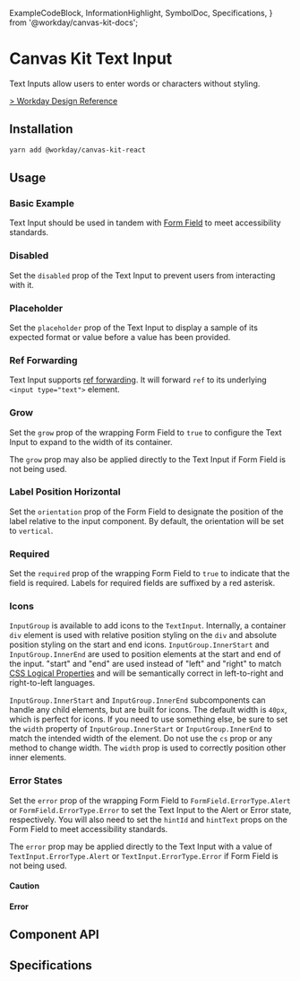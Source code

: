   ExampleCodeBlock,
  InformationHighlight,
  SymbolDoc,
  Specifications,
} from '@workday/canvas-kit-docs';


<Meta of={TextInputStories} />

# Canvas Kit Text Input

Text Inputs allow users to enter words or characters without styling.

[> Workday Design Reference](https://design.workday.com/components/inputs/text-input)

## Installation

```sh
yarn add @workday/canvas-kit-react
```

## Usage

### Basic Example

Text Input should be used in tandem with [Form Field](/components/inputs/form-field/) to meet
accessibility standards.

<ExampleCodeBlock code={Basic} />

### Disabled

Set the `disabled` prop of the Text Input to prevent users from interacting with it.

<ExampleCodeBlock code={Disabled} />

### Placeholder

Set the `placeholder` prop of the Text Input to display a sample of its expected format or value
before a value has been provided.

<ExampleCodeBlock code={Placeholder} />

### Ref Forwarding

Text Input supports [ref forwarding](https://reactjs.org/docs/forwarding-refs.html). It will forward
`ref` to its underlying `<input type="text">` element.

<ExampleCodeBlock code={RefForwarding} />

### Grow

Set the `grow` prop of the wrapping Form Field to `true` to configure the Text Input to expand to
the width of its container.

<ExampleCodeBlock code={Grow} />

The `grow` prop may also be applied directly to the Text Input if Form Field is not being used.

### Label Position Horizontal

Set the `orientation` prop of the Form Field to designate the position of the label relative to the
input component. By default, the orientation will be set to `vertical`.

<ExampleCodeBlock code={LabelPosition} />

### Required

Set the `required` prop of the wrapping Form Field to `true` to indicate that the field is required.
Labels for required fields are suffixed by a red asterisk.

<ExampleCodeBlock code={Required} />

### Icons

`InputGroup` is available to add icons to the `TextInput`. Internally, a container `div` element is
used with relative position styling on the `div` and absolute position styling on the start and end
icons. `InputGroup.InnerStart` and `InputGroup.InnerEnd` are used to position elements at the start
and end of the input. "start" and "end" are used instead of "left" and "right" to match
[CSS Logical Properties](https://developer.mozilla.org/en-US/docs/Web/CSS/CSS_Logical_Properties)
and will be semantically correct in left-to-right and right-to-left languages.

`InputGroup.InnerStart` and `InputGroup.InnerEnd` subcomponents can handle any child elements, but
are built for icons. The default width is `40px`, which is perfect for icons. If you need to use
something else, be sure to set the `width` property of `InputGroup.InnerStart` or
`InputGroup.InnerEnd` to match the intended width of the element. Do not use the `cs` prop or any
method to change width. The `width` prop is used to correctly position other inner elements.

<ExampleCodeBlock code={Icons} />

### Error States

Set the `error` prop of the wrapping Form Field to `FormField.ErrorType.Alert` or
`FormField.ErrorType.Error` to set the Text Input to the Alert or Error state, respectively. You
will also need to set the `hintId` and `hintText` props on the Form Field to meet accessibility
standards.

The `error` prop may be applied directly to the Text Input with a value of
`TextInput.ErrorType.Alert` or `TextInput.ErrorType.Error` if Form Field is not being used.

#### Caution

<ExampleCodeBlock code={Caution} />

#### Error

<ExampleCodeBlock code={Error} />

## Component API

<SymbolDoc name="TextInput" fileName="/react/" />

<SymbolDoc name="InputGroup" fileName="/react/" />

## Specifications

<Specifications file="TextInput.spec.ts" name="TextInput" />
